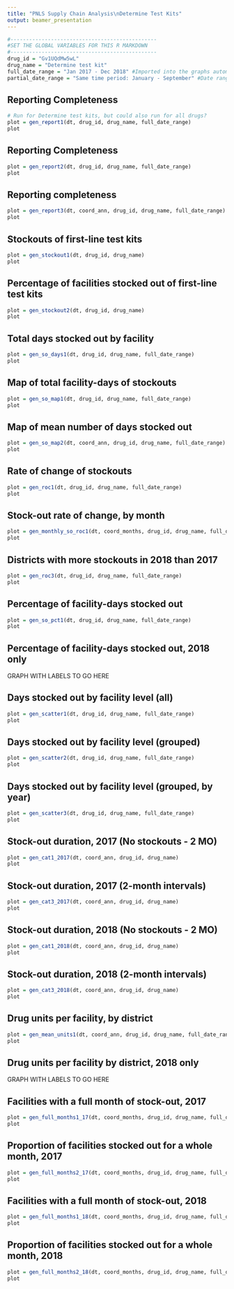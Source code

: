 ```yaml
---
title: "PNLS Supply Chain Analysis\nDetermine Test Kits"
output: beamer_presentation
---
```


```r
#-----------------------------------------------
#SET THE GLOBAL VARIABLES FOR THIS R MARKDOWN 
#-----------------------------------------------
drug_id = "Gv1UQdMw5wL"
drug_name = "Determine test kit"
full_date_range = "Jan 2017 - Dec 2018" #Imported into the graphs automatically - update as you get more data. 
partial_date_range = "Same time period: January - September" #Date range of 'AnnualDT' below - to have comparable time periods. Update as you get more data. 

```

## Reporting Completeness

```r
# Run for Determine test kits, but could also run for all drugs? 
plot = gen_report1(dt, drug_id, drug_name, full_date_range)
plot
```

## Reporting Completeness
```r
plot = gen_report2(dt, drug_id, drug_name, full_date_range)
plot
```

## Reporting completeness

```r
plot = gen_report3(dt, coord_ann, drug_id, drug_name, full_date_range)
plot
```

## Stockouts of first-line test kits 
```r
plot = gen_stockout1(dt, drug_id, drug_name)
plot
```

## Percentage of facilities stocked out of first-line test kits

```r
plot = gen_stockout2(dt, drug_id, drug_name)
plot
```

## Total days stocked out by facility

```r
plot = gen_so_days1(dt, drug_id, drug_name, full_date_range)
plot
``` 

## Map of total facility-days of stockouts

```r
plot = gen_so_map1(dt, drug_id, drug_name, full_date_range)
plot
```

## Map of mean number of days stocked out

```r
plot = gen_so_map2(dt, coord_ann, drug_id, drug_name, full_date_range)
plot
```

## Rate of change of stockouts

```r
plot = gen_roc1(dt, drug_id, drug_name, full_date_range)
plot
```

## Stock-out rate of change, by month

```r
plot = gen_monthly_so_roc1(dt, coord_months, drug_id, drug_name, full_date_range)
plot
```

## Districts with more stockouts in 2018 than 2017

```r
plot = gen_roc3(dt, drug_id, drug_name, full_date_range)
plot
```

## Percentage of facility-days stocked out

```r
plot = gen_so_pct1(dt, drug_id, drug_name, full_date_range)
plot
```

## Percentage of facility-days stocked out, 2018 only 

GRAPH WITH LABELS TO GO HERE 

## Days stocked out by facility level (all)

```r
plot = gen_scatter1(dt, drug_id, drug_name, full_date_range)
plot
``` 

## Days stocked out by facility level (grouped)

```r
plot = gen_scatter2(dt, drug_id, drug_name, full_date_range)
plot
```

## Days stocked out by facility level (grouped, by year)

```r
plot = gen_scatter3(dt, drug_id, drug_name, full_date_range)
plot
```

## Stock-out duration, 2017 (No stockouts - 2 MO)

```r
plot = gen_cat1_2017(dt, coord_ann, drug_id, drug_name)
plot
``` 

## Stock-out duration, 2017 (2-month intervals)

```r
plot = gen_cat3_2017(dt, coord_ann, drug_id, drug_name)
plot
```

## Stock-out duration, 2018 (No stockouts - 2 MO)

```r
plot = gen_cat1_2018(dt, coord_ann, drug_id, drug_name)
plot
```

## Stock-out duration, 2018 (2-month intervals)

```r
plot = gen_cat3_2018(dt, coord_ann, drug_id, drug_name)
plot
```

## Drug units per facility, by district

```r
plot = gen_mean_units1(dt, coord_ann, drug_id, drug_name, full_date_range)
plot
```

## Drug units per facility by district, 2018 only 

GRAPH WITH LABELS TO GO HERE 

## Facilities with a full month of stock-out, 2017

```r
plot = gen_full_months1_17(dt, coord_months, drug_id, drug_name, full_date_range)
plot
```

## Proportion of facilities stocked out for a whole month, 2017

```r
plot = gen_full_months2_17(dt, coord_months, drug_id, drug_name, full_date_range)
plot
```

## Facilities with a full month of stock-out, 2018

```r
plot = gen_full_months1_18(dt, coord_months, drug_id, drug_name, full_date_range)
plot
```

## Proportion of facilities stocked out for a whole month, 2018

```r
plot = gen_full_months2_18(dt, coord_months, drug_id, drug_name, full_date_range)
plot
```
